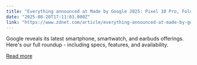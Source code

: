 ```yaml
---
title: "Everything announced at Made by Google 2025: Pixel 10 Pro, Fold, Watch 4, and more"
date: "2025-08-20T17:11:03.000Z"
link: "https://www.zdnet.com/article/everything-announced-at-made-by-google-2025-pixel-10-pro-fold-watch-4-and-more/"
---
```


Google reveals its latest smartphone, smartwatch, and earbuds offerings. Here's our full roundup - including specs, features, and availability.

[Read more](https://www.zdnet.com/article/everything-announced-at-made-by-google-2025-pixel-10-pro-fold-watch-4-and-more/)
